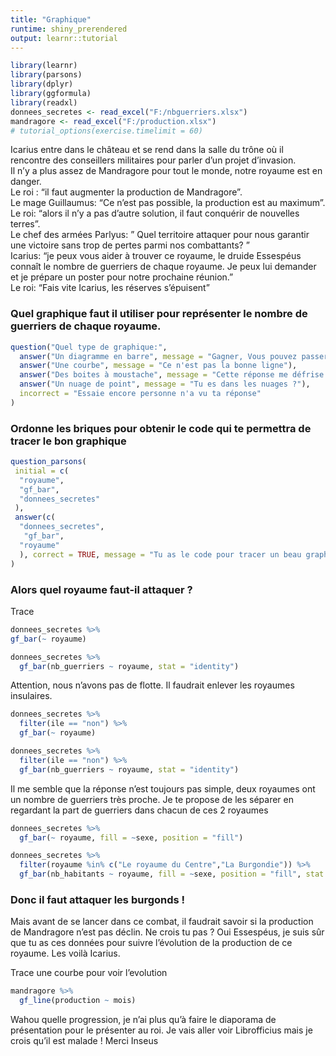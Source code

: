 ```yaml
---
title: "Graphique"
runtime: shiny_prerendered
output: learnr::tutorial
---
```


```r
library(learnr)
library(parsons)
library(dplyr)
library(ggformula)
library(readxl)
donnees_secretes <- read_excel("F:/nbguerriers.xlsx")
mandragore <- read_excel("F:/production.xlsx")
# tutorial_options(exercise.timelimit = 60)
```

Icarius entre dans le château et se rend dans la salle du trône où il rencontre des conseillers militaires pour parler d'un projet d'invasion.  
Il n'y a plus assez de Mandragore pour tout le monde, notre royaume est en danger.  
Le roi : "il faut augmenter la production de Mandragore".  
Le mage Guillaumus: "Ce n'est pas possible, la production est au maximum".  
Le roi: "alors il n'y a pas d'autre solution, il faut conquérir de nouvelles terres".  
Le chef des armées Parlyus: " Quel territoire attaquer pour nous garantir une victoire sans trop de pertes parmi nos combattants? "  
Icarius: "je peux vous aider à trouver ce royaume, le druide Essespéus connaît le nombre de guerriers de chaque royaume. Je peux lui demander et je prépare un poster pour notre prochaine réunion."  
Le roi: "Fais vite Icarius, les réserves s'épuisent"


### Quel graphique faut il utiliser pour représenter le nombre de guerriers de chaque royaume.


```r
question("Quel type de graphique:",
  answer("Un diagramme en barre", message = "Gagner, Vous pouvez passer à la suite", correct = TRUE),
  answer("Une courbe", message = "Ce n'est pas la bonne ligne"),
  answer("Des boites à moustache", message = "Cette réponse me défrise la moustache"),
  answer("Un nuage de point", message = "Tu es dans les nuages ?"),
  incorrect = "Essaie encore personne n'a vu ta réponse"
)
```

### Ordonne les briques pour obtenir le code qui te permettra de tracer le bon graphique

```r
question_parsons(
 initial = c(
  "royaume",
  "gf_bar",
  "donnees_secretes"
 ),
 answer(c(
  "donnees_secretes",
   "gf_bar",
  "royaume"
  ), correct = TRUE, message = "Tu as le code pour tracer un beau graphique donnees_secretes %>% gf_bar(~ royaume)")
)
```

### Alors quel royaume faut-il attaquer ?
Trace

```r
donnees_secretes %>% 
gf_bar(~ royaume)
```

```r
donnees_secretes %>% 
  gf_bar(nb_guerriers ~ royaume, stat = "identity")
```

Attention, nous n'avons pas de flotte. Il faudrait enlever les royaumes insulaires.

```r
donnees_secretes %>% 
  filter(ile == "non") %>% 
  gf_bar(~ royaume)

donnees_secretes %>% 
  filter(ile == "non") %>% 
  gf_bar(nb_guerriers ~ royaume, stat = "identity")
```

Il me semble que la réponse n'est toujours pas simple, deux royaumes ont un nombre de guerriers très proche.
Je te propose de les séparer en regardant la part de guerriers dans chacun de ces 2 royaumes

```r
donnees_secretes %>% 
  gf_bar(~ royaume, fill = ~sexe, position = "fill")

donnees_secretes %>% 
  filter(royaume %in% c("Le royaume du Centre","La Burgondie")) %>% 
  gf_bar(nb_habitants ~ royaume, fill = ~sexe, position = "fill", stat = "identity")
```
### Donc il faut attaquer les burgonds !
Mais avant de se lancer dans ce combat, il faudrait savoir si la production de Mandragore n'est pas déclin. Ne crois tu pas ?
Oui Essespéus, je suis sûr que tu as ces données pour suivre l'évolution de la production de ce royaume.
Les voilà Icarius.

Trace une courbe pour voir l'evolution

```r
mandragore %>% 
  gf_line(production ~ mois)
```

Wahou quelle progression, je n'ai plus qu'à faire le diaporama de présentation pour le présenter au roi. Je vais aller voir Librofficius mais je crois qu'il est malade !
Merci Inseus